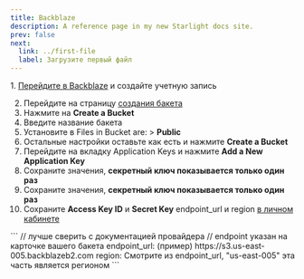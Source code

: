 ```yaml
---
title: Backblaze
description: A reference page in my new Starlight docs site.
prev: false
next:
  link: ../first-file
  label: Загрузите первый файл
---
```


<Steps>
1. <a href="https://www.backblaze.com/" target="blank">Перейдите в Backblaze</a> и создайте учетную запись

2. Перейдите на страницу <a href="https://secure.backblaze.com/b2_buckets.htm" target="blank">создания бакета</a>
3. Нажмите на **Create a Bucket**
4. Введите название бакета
5. Установите в Files in Bucket are: > **Public**
6. Остальные настройки оставьте как есть и нажмите **Create a Bucket**
7. Перейдите на вкладку Application Keys и нажмите **Add a New Application Key**
8. Сохраните значения, **секретный ключ показывается только один раз**
9. Сохраните значения, **секретный ключ показывается только один раз**
10. Сохраните **Access Key ID** и **Secret Key** endpoint_url и region [в личном кабинете](https://admin.defaultuploader.com)
</Steps>
<Aside title="File endpoint и Region">
  ```
  // лучше сверить с документацией провайдера
  // endpoint указан на карточке вашего бакета
  endpoint_url: (пример) https://s3.us-east-005.backblazeb2.com
  region: Смотрите из endpoint_url, "us-east-005" эта часть является регионом
  ```
</Aside>


